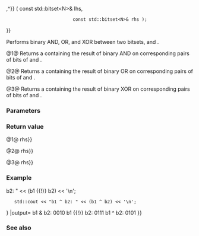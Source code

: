 {{title|1=operator&amp;,{{!}},^{{small|(std::bitset)}}}}
{{cpp/utility/bitset/navbar}}
{{dcl begin}}
{{dcl header|bitset}}
{{dcla|num=1|noexcept=c++11|constexpr=c++23|1=
template&lt; std::size_t N &gt;
std::bitset&lt;N&gt; operator&amp;( const std::bitset&lt;N&gt;&amp; lhs,
                          const std::bitset&lt;N&gt;&amp; rhs );
}}
{{dcla|num=2|noexcept=c++11|constexpr=c++23|1=
template&lt; std::size_t N &gt;
std::bitset&lt;N&gt; operator{{!}}( const std::bitset&lt;N&gt;&amp; lhs,
                          const std::bitset&lt;N&gt;&amp; rhs );
}}
{{dcla|num=3|noexcept=c++11|constexpr=c++23|1=
template&lt; std::size_t N &gt;
std::bitset&lt;N&gt; operator^( const std::bitset&lt;N&gt;&amp; lhs,
                          const std::bitset&lt;N&gt;&amp; rhs );
}}
{{dcl end}}

Performs binary AND, OR, and XOR between two bitsets, {{c|lhs}} and {{c|rhs}}.

@1@ Returns a {{c|std::bitset&lt;N&gt;}} containing the result of binary AND on corresponding pairs of bits of {{c|lhs}} and {{c|rhs}}.

@2@ Returns a {{c|std::bitset&lt;N&gt;}} containing the result of binary OR on corresponding pairs of bits of {{c|lhs}} and {{c|rhs}}.

@3@ Returns a {{c|std::bitset&lt;N&gt;}} containing the result of binary XOR on corresponding pairs of bits of {{c|lhs}} and {{c|rhs}}.

===Parameters===
{{par begin}}
{{par|lhs|the bitset on the left-hand side of the operator}}
{{par|rhs|the bitset on the right-hand side of the operator}}
{{par end}}

===Return value===
@1@ {{c|std::bitset&lt;N&gt;(lhs) &amp;{{=}} rhs}}

@2@ {{c|std::bitset&lt;N&gt;(lhs) {{!=}} rhs}}

@3@ {{c|std::bitset&lt;N&gt;(lhs) ^{{=}} rhs}}

===Example===
{{example
|code=
#include &lt;bitset&gt;
#include &lt;iostream&gt;

int main()
{
    std::bitset&lt;4&gt; b1("0110");
    std::bitset&lt;4&gt; b2("0011");

    std::cout &lt;&lt; "b1 &amp; b2: " &lt;&lt; (b1 &amp; b2) &lt;&lt; '\n';
    std::cout &lt;&lt; "b1 {{!}} b2: " &lt;&lt; (b1 {{!}} b2) &lt;&lt; '\n';
    std::cout &lt;&lt; "b1 ^ b2: " &lt;&lt; (b1 ^ b2) &lt;&lt; '\n';
}
|output=
b1 &amp; b2: 0010
b1 {{!}} b2: 0111
b1 ^ b2: 0101
}}

===See also===
{{dsc begin}}
{{dsc inc|cpp/utility/bitset/dsc operator_logic}}
{{dsc end}}

{{langlinks|de|es|fr|it|ja|pt|ru|zh}}